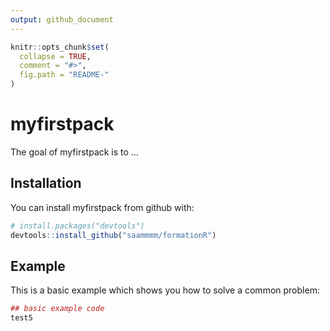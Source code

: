 ```yaml
---
output: github_document
---
```


<!-- README.md is generated from README.Rmd. Please edit that file -->

```r
knitr::opts_chunk$set(
  collapse = TRUE,
  comment = "#>",
  fig.path = "README-"
)
```

# myfirstpack

The goal of myfirstpack is to ...

## Installation

You can install myfirstpack from github with:

```r
# install.packages("devtools")
devtools::install_github("saammmm/formationR")
```

## Example

This is a basic example which shows you how to solve a common problem:

```r
## basic example code
test5
```
